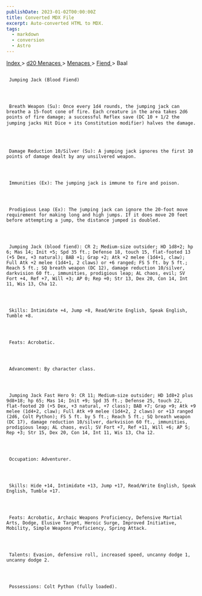 ```yaml
---
publishDate: 2023-01-02T00:00:00Z
title: Converted MDX File
excerpt: Auto-converted HTML to MDX.
tags:
  - markdown
  - conversion
  - Astro
---
```







[
      Index
     ](-index)
     >
     [
      d20 Menaces
     ](menaces-d20-index)
     >
     [
      Menaces
     ](menaces-d20-menaces-index)
     >
     [
      Fiend
     ](menaces-d20-menaces-fiend-index)
     > Baal
    





## 
     Jumping Jack (Blood Fiend)
    



     Breath Weapon (Su): Once every 1d4 rounds, the jumping jack can breathe a 15-foot cone of fire. Each creature in the area takes 2d6 points of fire damage; a successful Reflex save (DC 10 + 1/2 the jumping jacks Hit Dice + its Constitution modifier) halves the damage.
    



     Damage Reduction 10/Silver (Su): A jumping jack ignores the first 10 points of damage dealt by any unsilvered weapon.
    



     Immunities (Ex): The jumping jack is immune to fire and poison.
    



     Prodigious Leap (Ex): The jumping jack can ignore the 20-foot move requirement for making long and high jumps. If it does move 20 feet before attempting a jump, the distance jumped is doubled.
    



     Jumping Jack (blood fiend): CR 2; Medium-size outsider; HD 1d8+2; hp 6; Mas 14; Init +5; Spd 35 ft.; Defense 18, touch 15, flat-footed 13 (+5 Dex, +3 natural); BAB +1; Grap +2; Atk +2 melee (1d4+1, claw); Full Atk +2 melee (1d4+1, 2 claws) or +6 ranged; FS 5 ft. by 5 ft.; Reach 5 ft.; SQ breath weapon (DC 12), damage reduction 10/silver, darkvision 60 ft., immunities, prodigious leap; AL chaos, evil; SV Fort +4, Ref +7, Will +3; AP 0; Rep +0; Str 13, Dex 20, Con 14, Int 11, Wis 13, Cha 12.
    



     Skills: Intimidate +4, Jump +8, Read/Write English, Speak English, Tumble +8.
    



     Feats: Acrobatic.
    



     Advancement: By character class.
    



     Jumping Jack Fast Hero 9: CR 11; Medium-size outsider; HD 1d8+2 plus 9d8+18; hp 65; Mas 14; Init +9; Spd 35 ft.; Defense 25, touch 22, flat-footed 20 (+5 Dex, +3 natural, +7 class); BAB +7; Grap +9; Atk +9 melee (1d4+2, claw); Full Atk +9 melee (1d4+2, 2 claws) or +13 ranged (2d6, Colt Python); FS 5 ft. by 5 ft.; Reach 5 ft.; SQ breath weapon (DC 17), damage reduction 10/silver, darkvision 60 ft., immunities, prodigious leap; AL chaos, evil; SV Fort +7, Ref +11, Will +6; AP 5; Rep +3; Str 15, Dex 20, Con 14, Int 11, Wis 13, Cha 12.
    



     Occupation: Adventurer.
    



     Skills: Hide +14, Intimidate +13, Jump +17, Read/Write English, Speak English, Tumble +17.
    



     Feats: Acrobatic, Archaic Weapons Proficiency, Defensive Martial Arts, Dodge, Elusive Target, Heroic Surge, Improved Initiative, Mobility, Simple Weapons Proficiency, Spring Attack.
    



     Talents: Evasion, defensive roll, increased speed, uncanny dodge 1, uncanny dodge 2.
    



     Possessions: Colt Python (fully loaded).
    




